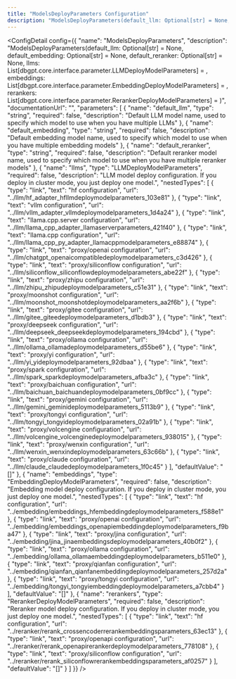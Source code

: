```yaml
---
title: "ModelsDeployParameters Configuration"
description: "ModelsDeployParameters(default_llm: Optional[str] = None, default_embedding: Optional[str] = None, default_reranker: Optional[str] = None, llms: List[dbgpt.core.interface.parameter.LLMDeployModelParameters] = <factory>, embeddings: List[dbgpt.core.interface.parameter.EmbeddingDeployModelParameters] = <factory>, rerankers: List[dbgpt.core.interface.parameter.RerankerDeployModelParameters] = <factory>)"
---
```



<ConfigDetail config={{
  "name": "ModelsDeployParameters",
  "description": "ModelsDeployParameters(default_llm: Optional[str] = None, default_embedding: Optional[str] = None, default_reranker: Optional[str] = None, llms: List[dbgpt.core.interface.parameter.LLMDeployModelParameters] = <factory>, embeddings: List[dbgpt.core.interface.parameter.EmbeddingDeployModelParameters] = <factory>, rerankers: List[dbgpt.core.interface.parameter.RerankerDeployModelParameters] = <factory>)",
  "documentationUrl": "",
  "parameters": [
    {
      "name": "default_llm",
      "type": "string",
      "required": false,
      "description": "Default LLM model name, used to specify which model to use when you have multiple LLMs"
    },
    {
      "name": "default_embedding",
      "type": "string",
      "required": false,
      "description": "Default embedding model name, used to specify which model to use when you have multiple embedding models"
    },
    {
      "name": "default_reranker",
      "type": "string",
      "required": false,
      "description": "Default reranker model name, used to specify which model to use when you have multiple reranker models"
    },
    {
      "name": "llms",
      "type": "LLMDeployModelParameters",
      "required": false,
      "description": "LLM model deploy configuration. If you deploy in cluster mode, you just deploy one model.",
      "nestedTypes": [
        {
          "type": "link",
          "text": "hf configuration",
          "url": "../llm/hf_adapter_hfllmdeploymodelparameters_103e81"
        },
        {
          "type": "link",
          "text": "vllm configuration",
          "url": "../llm/vllm_adapter_vllmdeploymodelparameters_1d4a24"
        },
        {
          "type": "link",
          "text": "llama.cpp.server configuration",
          "url": "../llm/llama_cpp_adapter_llamaserverparameters_421f40"
        },
        {
          "type": "link",
          "text": "llama.cpp configuration",
          "url": "../llm/llama_cpp_py_adapter_llamacppmodelparameters_e88874"
        },
        {
          "type": "link",
          "text": "proxy/openai configuration",
          "url": "../llm/chatgpt_openaicompatibledeploymodelparameters_c3d426"
        },
        {
          "type": "link",
          "text": "proxy/siliconflow configuration",
          "url": "../llm/siliconflow_siliconflowdeploymodelparameters_abe22f"
        },
        {
          "type": "link",
          "text": "proxy/zhipu configuration",
          "url": "../llm/zhipu_zhipudeploymodelparameters_c51e31"
        },
        {
          "type": "link",
          "text": "proxy/moonshot configuration",
          "url": "../llm/moonshot_moonshotdeploymodelparameters_aa2f6b"
        },
        {
          "type": "link",
          "text": "proxy/gitee configuration",
          "url": "../llm/gitee_giteedeploymodelparameters_d1bdb3"
        },
        {
          "type": "link",
          "text": "proxy/deepseek configuration",
          "url": "../llm/deepseek_deepseekdeploymodelparameters_194cbd"
        },
        {
          "type": "link",
          "text": "proxy/ollama configuration",
          "url": "../llm/ollama_ollamadeploymodelparameters_d55be6"
        },
        {
          "type": "link",
          "text": "proxy/yi configuration",
          "url": "../llm/yi_yideploymodelparameters_92dbaa"
        },
        {
          "type": "link",
          "text": "proxy/spark configuration",
          "url": "../llm/spark_sparkdeploymodelparameters_afba3c"
        },
        {
          "type": "link",
          "text": "proxy/baichuan configuration",
          "url": "../llm/baichuan_baichuandeploymodelparameters_0bf9cc"
        },
        {
          "type": "link",
          "text": "proxy/gemini configuration",
          "url": "../llm/gemini_geminideploymodelparameters_5113b9"
        },
        {
          "type": "link",
          "text": "proxy/tongyi configuration",
          "url": "../llm/tongyi_tongyideploymodelparameters_02a91b"
        },
        {
          "type": "link",
          "text": "proxy/volcengine configuration",
          "url": "../llm/volcengine_volcenginedeploymodelparameters_938015"
        },
        {
          "type": "link",
          "text": "proxy/wenxin configuration",
          "url": "../llm/wenxin_wenxindeploymodelparameters_63c66b"
        },
        {
          "type": "link",
          "text": "proxy/claude configuration",
          "url": "../llm/claude_claudedeploymodelparameters_1f0c45"
        }
      ],
      "defaultValue": "[]"
    },
    {
      "name": "embeddings",
      "type": "EmbeddingDeployModelParameters",
      "required": false,
      "description": "Embedding model deploy configuration. If you deploy in cluster mode, you just deploy one model.",
      "nestedTypes": [
        {
          "type": "link",
          "text": "hf configuration",
          "url": "../embedding/embeddings_hfembeddingdeploymodelparameters_f588e1"
        },
        {
          "type": "link",
          "text": "proxy/openai configuration",
          "url": "../embedding/embeddings_openapiembeddingdeploymodelparameters_f9ba47"
        },
        {
          "type": "link",
          "text": "proxy/jina configuration",
          "url": "../embedding/jina_jinaembeddingsdeploymodelparameters_40b0f2"
        },
        {
          "type": "link",
          "text": "proxy/ollama configuration",
          "url": "../embedding/ollama_ollamaembeddingdeploymodelparameters_b511e0"
        },
        {
          "type": "link",
          "text": "proxy/qianfan configuration",
          "url": "../embedding/qianfan_qianfanembeddingdeploymodelparameters_257d2a"
        },
        {
          "type": "link",
          "text": "proxy/tongyi configuration",
          "url": "../embedding/tongyi_tongyiembeddingdeploymodelparameters_a7cbb4"
        }
      ],
      "defaultValue": "[]"
    },
    {
      "name": "rerankers",
      "type": "RerankerDeployModelParameters",
      "required": false,
      "description": "Reranker model deploy configuration. If you deploy in cluster mode, you just deploy one model.",
      "nestedTypes": [
        {
          "type": "link",
          "text": "hf configuration",
          "url": "../reranker/rerank_crossencoderrerankembeddingsparameters_63ec13"
        },
        {
          "type": "link",
          "text": "proxy/openapi configuration",
          "url": "../reranker/rerank_openapirerankerdeploymodelparameters_778108"
        },
        {
          "type": "link",
          "text": "proxy/siliconflow configuration",
          "url": "../reranker/rerank_siliconflowrerankembeddingsparameters_af0257"
        }
      ],
      "defaultValue": "[]"
    }
  ]
}} />

